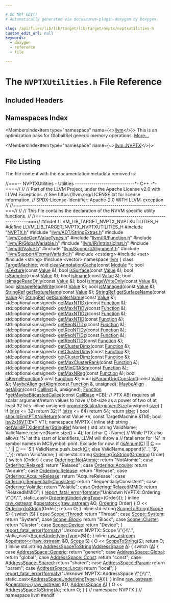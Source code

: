 ```yaml
---

# DO NOT EDIT!
# Automatically generated via docusaurus-plugin-doxygen by Doxygen.

slug: /api/files/lib/lib/target/lib/target/nvptx/nvptxutilities-h
custom_edit_url: null
keywords:
  - doxygen
  - reference
  - file

---
```





# The `NVPTXUtilities.h` File Reference

<DoxygenPage pluginConfig={pluginConfig}>



## Included Headers

<IncludesList>
<IncludesListItem
  filePath="NVPTX.h"
  permalink="/docs/api/files/lib/lib/target/lib/target/nvptx/nvptx-h"
  isLocal="true" />
<IncludesListItem
  filePath="llvm/ADT/StringExtras.h"
  permalink="/docs/api/files/include/include/llvm/include/llvm/adt/stringextras-h"
  isLocal="true" />
<IncludesListItem
  filePath="llvm/CodeGen/ValueTypes.h"
  permalink="/docs/api/files/include/include/llvm/include/llvm/codegen/valuetypes-h"
  isLocal="true" />
<IncludesListItem
  filePath="llvm/IR/Function.h"
  permalink="/docs/api/files/include/include/llvm/include/llvm/ir/function-h"
  isLocal="true" />
<IncludesListItem
  filePath="llvm/IR/GlobalVariable.h"
  permalink="/docs/api/files/include/include/llvm/include/llvm/ir/globalvariable-h"
  isLocal="true" />
<IncludesListItem
  filePath="llvm/IR/IntrinsicInst.h"
  permalink="/docs/api/files/include/include/llvm/include/llvm/ir/intrinsicinst-h"
  isLocal="true" />
<IncludesListItem
  filePath="llvm/IR/Value.h"
  permalink="/docs/api/files/include/include/llvm/include/llvm/ir/value-h"
  isLocal="true" />
<IncludesListItem
  filePath="llvm/Support/Alignment.h"
  permalink="/docs/api/files/include/include/llvm/include/llvm/support/alignment-h"
  isLocal="true" />
<IncludesListItem
  filePath="llvm/Support/FormatVariadic.h"
  permalink="/docs/api/files/include/include/llvm/include/llvm/support/formatvariadic-h"
  isLocal="true" />
<IncludesListItem
  filePath="cstdarg"
  permalink=""
  isLocal="false" />
<IncludesListItem
  filePath="set"
  permalink=""
  isLocal="false" />
<IncludesListItem
  filePath="string"
  permalink=""
  isLocal="false" />
<IncludesListItem
  filePath="vector"
  permalink=""
  isLocal="false" />
</IncludesList>

## Namespaces Index

<MembersIndex>

<MembersIndexItem
  type="namespace"
  name={<><a href="/docs/api/namespaces/llvm">llvm</a></>}>
This is an optimization pass for GlobalISel generic memory operations. <a href="/docs/api/namespaces/llvm/#details">More...</a>
</MembersIndexItem>

<MembersIndexItem
  type="namespace"
  name={<><a href="/docs/api/namespaces/llvm/nvptx">llvm::NVPTX</a></>}>
</MembersIndexItem>

</MembersIndex>


## File Listing

The file content with the documentation metadata removed is:

<ProgramListing>

<Link id="l00001" /><CodeLine lineNumber="1"><span class="doxyHighlightComment">//===-- NVPTXUtilities - Utilities -----------------------------&#42;- C++ -&#42;-====//</span></CodeLine>
<Link id="l00002" /><CodeLine lineNumber="2"><span class="doxyHighlightComment">//</span></CodeLine>
<Link id="l00003" /><CodeLine lineNumber="3"><span class="doxyHighlightComment">// Part of the LLVM Project, under the Apache License v2.0 with LLVM Exceptions.</span></CodeLine>
<Link id="l00004" /><CodeLine lineNumber="4"><span class="doxyHighlightComment">// See https://llvm.org/LICENSE.txt for license information.</span></CodeLine>
<Link id="l00005" /><CodeLine lineNumber="5"><span class="doxyHighlightComment">// SPDX-License-Identifier: Apache-2.0 WITH LLVM-exception</span></CodeLine>
<Link id="l00006" /><CodeLine lineNumber="6"><span class="doxyHighlightComment">//</span></CodeLine>
<Link id="l00007" /><CodeLine lineNumber="7"><span class="doxyHighlightComment">//===----------------------------------------------------------------------===//</span></CodeLine>
<Link id="l00008" /><CodeLine lineNumber="8"><span class="doxyHighlightComment">//</span></CodeLine>
<Link id="l00009" /><CodeLine lineNumber="9"><span class="doxyHighlightComment">// This file contains the declaration of the NVVM specific utility functions.</span></CodeLine>
<Link id="l00010" /><CodeLine lineNumber="10"><span class="doxyHighlightComment">//</span></CodeLine>
<Link id="l00011" /><CodeLine lineNumber="11"><span class="doxyHighlightComment">//===----------------------------------------------------------------------===//</span></CodeLine>
<Link id="l00012" /><CodeLine lineNumber="12"></CodeLine>
<Link id="l00013" /><CodeLine lineNumber="13"><span class="doxyHighlightPreprocessor">#ifndef LLVM&#95;LIB&#95;TARGET&#95;NVPTX&#95;NVPTXUTILITIES&#95;H</span></CodeLine>
<Link id="l00014" /><CodeLine lineNumber="14"><span class="doxyHighlightPreprocessor">#define LLVM&#95;LIB&#95;TARGET&#95;NVPTX&#95;NVPTXUTILITIES&#95;H</span></CodeLine>
<Link id="l00015" /><CodeLine lineNumber="15"></CodeLine>
<Link id="l00016" /><CodeLine lineNumber="16"><span class="doxyHighlightPreprocessor">#include &quot;<a href="/docs/api/files/lib/lib/target/lib/target/nvptx/nvptx-h">NVPTX.h</a>&quot;</span></CodeLine>
<Link id="l00017" /><CodeLine lineNumber="17"><span class="doxyHighlightPreprocessor">#include &quot;<a href="/docs/api/files/include/include/llvm/include/llvm/adt/stringextras-h">llvm/ADT/StringExtras.h</a>&quot;</span></CodeLine>
<Link id="l00018" /><CodeLine lineNumber="18"><span class="doxyHighlightPreprocessor">#include &quot;<a href="/docs/api/files/include/include/llvm/include/llvm/codegen/valuetypes-h">llvm/CodeGen/ValueTypes.h</a>&quot;</span></CodeLine>
<Link id="l00019" /><CodeLine lineNumber="19"><span class="doxyHighlightPreprocessor">#include &quot;<a href="/docs/api/files/include/include/llvm/include/llvm/ir/function-h">llvm/IR/Function.h</a>&quot;</span></CodeLine>
<Link id="l00020" /><CodeLine lineNumber="20"><span class="doxyHighlightPreprocessor">#include &quot;<a href="/docs/api/files/include/include/llvm/include/llvm/ir/globalvariable-h">llvm/IR/GlobalVariable.h</a>&quot;</span></CodeLine>
<Link id="l00021" /><CodeLine lineNumber="21"><span class="doxyHighlightPreprocessor">#include &quot;<a href="/docs/api/files/include/include/llvm/include/llvm/ir/intrinsicinst-h">llvm/IR/IntrinsicInst.h</a>&quot;</span></CodeLine>
<Link id="l00022" /><CodeLine lineNumber="22"><span class="doxyHighlightPreprocessor">#include &quot;<a href="/docs/api/files/include/include/llvm/include/llvm/ir/value-h">llvm/IR/Value.h</a>&quot;</span></CodeLine>
<Link id="l00023" /><CodeLine lineNumber="23"><span class="doxyHighlightPreprocessor">#include &quot;<a href="/docs/api/files/include/include/llvm/include/llvm/support/alignment-h">llvm/Support/Alignment.h</a>&quot;</span></CodeLine>
<Link id="l00024" /><CodeLine lineNumber="24"><span class="doxyHighlightPreprocessor">#include &quot;<a href="/docs/api/files/include/include/llvm/include/llvm/support/formatvariadic-h">llvm/Support/FormatVariadic.h</a>&quot;</span></CodeLine>
<Link id="l00025" /><CodeLine lineNumber="25"><span class="doxyHighlightPreprocessor">#include &lt;cstdarg&gt;</span></CodeLine>
<Link id="l00026" /><CodeLine lineNumber="26"><span class="doxyHighlightPreprocessor">#include &lt;set&gt;</span></CodeLine>
<Link id="l00027" /><CodeLine lineNumber="27"><span class="doxyHighlightPreprocessor">#include &lt;string&gt;</span></CodeLine>
<Link id="l00028" /><CodeLine lineNumber="28"><span class="doxyHighlightPreprocessor">#include &lt;vector&gt;</span></CodeLine>
<Link id="l00029" /><CodeLine lineNumber="29"></CodeLine>
<Link id="l00030" /><CodeLine lineNumber="30"><span class="doxyHighlightKeyword">namespace </span><span class="doxyHighlight"><a href="/docs/api/namespaces/llvm">llvm</a> &#123;</span></CodeLine>
<Link id="l00031" /><CodeLine lineNumber="31"></CodeLine>
<Link id="l00032" /><CodeLine lineNumber="32"><span class="doxyHighlightKeyword">class </span><span class="doxyHighlight"><a href="/docs/api/classes/llvm/targetmachine">TargetMachine</a>;</span></CodeLine>
<Link id="l00033" /><CodeLine lineNumber="33"></CodeLine>
<Link id="l00034" /><CodeLine lineNumber="34"><span class="doxyHighlightKeywordType">void</span><span class="doxyHighlight"> <a href="/docs/api/namespaces/llvm/#a7aff7c97df1968a9765e1f44a5e745fa">clearAnnotationCache</a>(</span><span class="doxyHighlightKeyword">const</span><span class="doxyHighlight"> <a href="/docs/api/classes/llvm/module">Module</a> &#42;);</span></CodeLine>
<Link id="l00035" /><CodeLine lineNumber="35"></CodeLine>
<Link id="l00036" /><CodeLine lineNumber="36"><span class="doxyHighlightKeywordType">bool</span><span class="doxyHighlight"> <a href="/docs/api/namespaces/llvm/#ac7132bdcfb0d7c81e99600607e76b6aa">isTexture</a>(</span><span class="doxyHighlightKeyword">const</span><span class="doxyHighlight"> <a href="/docs/api/classes/llvm/value">Value</a> &amp;);</span></CodeLine>
<Link id="l00037" /><CodeLine lineNumber="37"><span class="doxyHighlightKeywordType">bool</span><span class="doxyHighlight"> <a href="/docs/api/namespaces/llvm/#a8eda536456aab883d54829048a8cdd02">isSurface</a>(</span><span class="doxyHighlightKeyword">const</span><span class="doxyHighlight"> <a href="/docs/api/classes/llvm/value">Value</a> &amp;);</span></CodeLine>
<Link id="l00038" /><CodeLine lineNumber="38"><span class="doxyHighlightKeywordType">bool</span><span class="doxyHighlight"> <a href="/docs/api/namespaces/llvm/#a6da8d7d0e90bdf223fd7cf15bac8ca54">isSampler</a>(</span><span class="doxyHighlightKeyword">const</span><span class="doxyHighlight"> <a href="/docs/api/classes/llvm/value">Value</a> &amp;);</span></CodeLine>
<Link id="l00039" /><CodeLine lineNumber="39"><span class="doxyHighlightKeywordType">bool</span><span class="doxyHighlight"> <a href="/docs/api/namespaces/llvm/#a69bb58b0bf76b07e7a463673aad2e3da">isImage</a>(</span><span class="doxyHighlightKeyword">const</span><span class="doxyHighlight"> <a href="/docs/api/classes/llvm/value">Value</a> &amp;);</span></CodeLine>
<Link id="l00040" /><CodeLine lineNumber="40"><span class="doxyHighlightKeywordType">bool</span><span class="doxyHighlight"> <a href="/docs/api/namespaces/llvm/#a33ad2dacf68d71ecccfc4297a945415f">isImageReadOnly</a>(</span><span class="doxyHighlightKeyword">const</span><span class="doxyHighlight"> <a href="/docs/api/classes/llvm/value">Value</a> &amp;);</span></CodeLine>
<Link id="l00041" /><CodeLine lineNumber="41"><span class="doxyHighlightKeywordType">bool</span><span class="doxyHighlight"> <a href="/docs/api/namespaces/llvm/#ac9b53586e640a7da0d42a2f79e20aae1">isImageWriteOnly</a>(</span><span class="doxyHighlightKeyword">const</span><span class="doxyHighlight"> <a href="/docs/api/classes/llvm/value">Value</a> &amp;);</span></CodeLine>
<Link id="l00042" /><CodeLine lineNumber="42"><span class="doxyHighlightKeywordType">bool</span><span class="doxyHighlight"> <a href="/docs/api/namespaces/llvm/#a2ed654cb54a9dcc21af062a0b8e8709b">isImageReadWrite</a>(</span><span class="doxyHighlightKeyword">const</span><span class="doxyHighlight"> <a href="/docs/api/classes/llvm/value">Value</a> &amp;);</span></CodeLine>
<Link id="l00043" /><CodeLine lineNumber="43"><span class="doxyHighlightKeywordType">bool</span><span class="doxyHighlight"> <a href="/docs/api/namespaces/llvm/#a06cae158710862bc1f8f7e298039622e">isManaged</a>(</span><span class="doxyHighlightKeyword">const</span><span class="doxyHighlight"> <a href="/docs/api/classes/llvm/value">Value</a> &amp;);</span></CodeLine>
<Link id="l00044" /><CodeLine lineNumber="44"></CodeLine>
<Link id="l00045" /><CodeLine lineNumber="45"><span class="doxyHighlight"><a href="/docs/api/classes/llvm/stringref">StringRef</a> <a href="/docs/api/namespaces/llvm/#a99daea5443ee92584e873602f2e9ce76">getTextureName</a>(</span><span class="doxyHighlightKeyword">const</span><span class="doxyHighlight"> <a href="/docs/api/classes/llvm/value">Value</a> &amp;);</span></CodeLine>
<Link id="l00046" /><CodeLine lineNumber="46"><span class="doxyHighlight"><a href="/docs/api/classes/llvm/stringref">StringRef</a> <a href="/docs/api/namespaces/llvm/#abbaa850f60bea10915cf8661ff896d35">getSurfaceName</a>(</span><span class="doxyHighlightKeyword">const</span><span class="doxyHighlight"> <a href="/docs/api/classes/llvm/value">Value</a> &amp;);</span></CodeLine>
<Link id="l00047" /><CodeLine lineNumber="47"><span class="doxyHighlight"><a href="/docs/api/classes/llvm/stringref">StringRef</a> <a href="/docs/api/namespaces/llvm/#a27426adc97a5f1f1605f35a07e6ad3ca">getSamplerName</a>(</span><span class="doxyHighlightKeyword">const</span><span class="doxyHighlight"> <a href="/docs/api/classes/llvm/value">Value</a> &amp;);</span></CodeLine>
<Link id="l00048" /><CodeLine lineNumber="48"></CodeLine>
<Link id="l00049" /><CodeLine lineNumber="49"><span class="doxyHighlight">std::optional&lt;unsigned&gt; <a href="/docs/api/namespaces/llvm/#a455adedaedfed89dd606c5747836f9d7">getMaxNTIDx</a>(</span><span class="doxyHighlightKeyword">const</span><span class="doxyHighlight"> <a href="/docs/api/classes/llvm/function">Function</a> &amp;);</span></CodeLine>
<Link id="l00050" /><CodeLine lineNumber="50"><span class="doxyHighlight">std::optional&lt;unsigned&gt; <a href="/docs/api/namespaces/llvm/#a1b03c8f10c4958d7b7604712e150c9dd">getMaxNTIDy</a>(</span><span class="doxyHighlightKeyword">const</span><span class="doxyHighlight"> <a href="/docs/api/classes/llvm/function">Function</a> &amp;);</span></CodeLine>
<Link id="l00051" /><CodeLine lineNumber="51"><span class="doxyHighlight">std::optional&lt;unsigned&gt; <a href="/docs/api/namespaces/llvm/#a403ee9f173277aed198633b4632977a3">getMaxNTIDz</a>(</span><span class="doxyHighlightKeyword">const</span><span class="doxyHighlight"> <a href="/docs/api/classes/llvm/function">Function</a> &amp;);</span></CodeLine>
<Link id="l00052" /><CodeLine lineNumber="52"><span class="doxyHighlight">std::optional&lt;unsigned&gt; <a href="/docs/api/namespaces/llvm/#af1e2fadd428afdc0b913cdd462f2fbae">getMaxNTID</a>(</span><span class="doxyHighlightKeyword">const</span><span class="doxyHighlight"> <a href="/docs/api/classes/llvm/function">Function</a> &amp;);</span></CodeLine>
<Link id="l00053" /><CodeLine lineNumber="53"></CodeLine>
<Link id="l00054" /><CodeLine lineNumber="54"><span class="doxyHighlight">std::optional&lt;unsigned&gt; <a href="/docs/api/namespaces/llvm/#ada73db3bcad2e48eee11a4c1c6d97f7a">getReqNTIDx</a>(</span><span class="doxyHighlightKeyword">const</span><span class="doxyHighlight"> <a href="/docs/api/classes/llvm/function">Function</a> &amp;);</span></CodeLine>
<Link id="l00055" /><CodeLine lineNumber="55"><span class="doxyHighlight">std::optional&lt;unsigned&gt; <a href="/docs/api/namespaces/llvm/#a8a94131bc64676785162cd46ce6e4c50">getReqNTIDy</a>(</span><span class="doxyHighlightKeyword">const</span><span class="doxyHighlight"> <a href="/docs/api/classes/llvm/function">Function</a> &amp;);</span></CodeLine>
<Link id="l00056" /><CodeLine lineNumber="56"><span class="doxyHighlight">std::optional&lt;unsigned&gt; <a href="/docs/api/namespaces/llvm/#acf186995dd45f0fea3fbfb0668e40304">getReqNTIDz</a>(</span><span class="doxyHighlightKeyword">const</span><span class="doxyHighlight"> <a href="/docs/api/classes/llvm/function">Function</a> &amp;);</span></CodeLine>
<Link id="l00057" /><CodeLine lineNumber="57"><span class="doxyHighlight">std::optional&lt;unsigned&gt; <a href="/docs/api/namespaces/llvm/#af02e5c5fe9aede89b9e819c7260259da">getReqNTID</a>(</span><span class="doxyHighlightKeyword">const</span><span class="doxyHighlight"> <a href="/docs/api/classes/llvm/function">Function</a> &amp;);</span></CodeLine>
<Link id="l00058" /><CodeLine lineNumber="58"></CodeLine>
<Link id="l00059" /><CodeLine lineNumber="59"><span class="doxyHighlight">std::optional&lt;unsigned&gt; <a href="/docs/api/namespaces/llvm/#a9affd4499230cf3b0b399c22a632d744">getClusterDimx</a>(</span><span class="doxyHighlightKeyword">const</span><span class="doxyHighlight"> <a href="/docs/api/classes/llvm/function">Function</a> &amp;);</span></CodeLine>
<Link id="l00060" /><CodeLine lineNumber="60"><span class="doxyHighlight">std::optional&lt;unsigned&gt; <a href="/docs/api/namespaces/llvm/#abc45eb1921e3584d1fcae7a353c4ad9d">getClusterDimy</a>(</span><span class="doxyHighlightKeyword">const</span><span class="doxyHighlight"> <a href="/docs/api/classes/llvm/function">Function</a> &amp;);</span></CodeLine>
<Link id="l00061" /><CodeLine lineNumber="61"><span class="doxyHighlight">std::optional&lt;unsigned&gt; <a href="/docs/api/namespaces/llvm/#ae963b3c9a43ce96b954e2e12f954c6ed">getClusterDimz</a>(</span><span class="doxyHighlightKeyword">const</span><span class="doxyHighlight"> <a href="/docs/api/classes/llvm/function">Function</a> &amp;);</span></CodeLine>
<Link id="l00062" /><CodeLine lineNumber="62"></CodeLine>
<Link id="l00063" /><CodeLine lineNumber="63"><span class="doxyHighlight">std::optional&lt;unsigned&gt; <a href="/docs/api/namespaces/llvm/#a98b131341ab3a859762b35ad46225c87">getMaxClusterRank</a>(</span><span class="doxyHighlightKeyword">const</span><span class="doxyHighlight"> <a href="/docs/api/classes/llvm/function">Function</a> &amp;);</span></CodeLine>
<Link id="l00064" /><CodeLine lineNumber="64"><span class="doxyHighlight">std::optional&lt;unsigned&gt; <a href="/docs/api/namespaces/llvm/#a48d37b569dddcf1e90f13197c78653e6">getMinCTASm</a>(</span><span class="doxyHighlightKeyword">const</span><span class="doxyHighlight"> <a href="/docs/api/classes/llvm/function">Function</a> &amp;);</span></CodeLine>
<Link id="l00065" /><CodeLine lineNumber="65"><span class="doxyHighlight">std::optional&lt;unsigned&gt; <a href="/docs/api/namespaces/llvm/#a14658b4e7fec3718c04e0171e2dbce51">getMaxNReg</a>(</span><span class="doxyHighlightKeyword">const</span><span class="doxyHighlight"> <a href="/docs/api/classes/llvm/function">Function</a> &amp;);</span></CodeLine>
<Link id="l00066" /><CodeLine lineNumber="66"><span class="doxyHighlightKeywordType">bool</span><span class="doxyHighlight"> <a href="/docs/api/namespaces/llvm/#ac3b262676b70a4f6a243e0133ba6a057">isKernelFunction</a>(</span><span class="doxyHighlightKeyword">const</span><span class="doxyHighlight"> <a href="/docs/api/classes/llvm/function">Function</a> &amp;);</span></CodeLine>
<Link id="l00067" /><CodeLine lineNumber="67"><span class="doxyHighlightKeywordType">bool</span><span class="doxyHighlight"> <a href="/docs/api/namespaces/llvm/#a1fb35014f057e60046726397a81a0304">isParamGridConstant</a>(</span><span class="doxyHighlightKeyword">const</span><span class="doxyHighlight"> <a href="/docs/api/classes/llvm/value">Value</a> &amp;);</span></CodeLine>
<Link id="l00068" /><CodeLine lineNumber="68"></CodeLine>
<Link id="l00069" /><CodeLine lineNumber="69"><span class="doxyHighlight"><a href="/docs/api/structs/llvm/maybealign">MaybeAlign</a> <a href="/docs/api/namespaces/llvm/#a44361e635fd7461e3a8eeb7fc9ad4f04">getAlign</a>(</span><span class="doxyHighlightKeyword">const</span><span class="doxyHighlight"> <a href="/docs/api/classes/llvm/function">Function</a> &amp;, </span><span class="doxyHighlightKeywordType">unsigned</span><span class="doxyHighlight">);</span></CodeLine>
<Link id="l00070" /><CodeLine lineNumber="70"><span class="doxyHighlight"><a href="/docs/api/structs/llvm/maybealign">MaybeAlign</a> <a href="/docs/api/namespaces/llvm/#a44361e635fd7461e3a8eeb7fc9ad4f04">getAlign</a>(</span><span class="doxyHighlightKeyword">const</span><span class="doxyHighlight"> <a href="/docs/api/classes/llvm/callinst">CallInst</a> &amp;, </span><span class="doxyHighlightKeywordType">unsigned</span><span class="doxyHighlight">);</span></CodeLine>
<Link id="l00071" /><CodeLine lineNumber="71"><span class="doxyHighlight"><a href="/docs/api/classes/llvm/function">Function</a> &#42;<a href="/docs/api/namespaces/llvm/#ac7f8e808593fe987a587d9259865f136">getMaybeBitcastedCallee</a>(</span><span class="doxyHighlightKeyword">const</span><span class="doxyHighlight"> <a href="/docs/api/classes/llvm/callbase">CallBase</a> &#42;CB);</span></CodeLine>
<Link id="l00072" /><CodeLine lineNumber="72"></CodeLine>
<Link id="l00073" /><CodeLine lineNumber="73"><span class="doxyHighlightComment">// PTX ABI requires all scalar argument/return values to have</span></CodeLine>
<Link id="l00074" /><CodeLine lineNumber="74"><span class="doxyHighlightComment">// bit-size as a power of two of at least 32 bits.</span></CodeLine>
<Link id="l00075" /><CodeLine lineNumber="75" lineLink="/docs/api/namespaces/llvm/#a7551a0bbceec31430fef40e3385e366d"><span class="doxyHighlightKeyword">inline</span><span class="doxyHighlight"> </span><span class="doxyHighlightKeywordType">unsigned</span><span class="doxyHighlight"> <a href="/docs/api/namespaces/llvm/#a7551a0bbceec31430fef40e3385e366d">promoteScalarArgumentSize</a>(</span><span class="doxyHighlightKeywordType">unsigned</span><span class="doxyHighlight"> <a href="/docs/api/namespaces/llvm/#a10f3d955592ae2bc745f57e5b48ae115">size</a>) &#123;</span></CodeLine>
<Link id="l00076" /><CodeLine lineNumber="76"><span class="doxyHighlight">  </span><span class="doxyHighlightKeywordFlow">if</span><span class="doxyHighlight"> (<a href="/docs/api/namespaces/llvm/#a10f3d955592ae2bc745f57e5b48ae115">size</a> &lt;= 32)</span></CodeLine>
<Link id="l00077" /><CodeLine lineNumber="77"><span class="doxyHighlight">    </span><span class="doxyHighlightKeywordFlow">return</span><span class="doxyHighlight"> 32;</span></CodeLine>
<Link id="l00078" /><CodeLine lineNumber="78"><span class="doxyHighlight">  </span><span class="doxyHighlightKeywordFlow">if</span><span class="doxyHighlight"> (<a href="/docs/api/namespaces/llvm/#a10f3d955592ae2bc745f57e5b48ae115">size</a> &lt;= 64)</span></CodeLine>
<Link id="l00079" /><CodeLine lineNumber="79"><span class="doxyHighlight">    </span><span class="doxyHighlightKeywordFlow">return</span><span class="doxyHighlight"> 64;</span></CodeLine>
<Link id="l00080" /><CodeLine lineNumber="80"><span class="doxyHighlight">  </span><span class="doxyHighlightKeywordFlow">return</span><span class="doxyHighlight"> <a href="/docs/api/namespaces/llvm/#a10f3d955592ae2bc745f57e5b48ae115">size</a>;</span></CodeLine>
<Link id="l00081" /><CodeLine lineNumber="81"><span class="doxyHighlight">&#125;</span></CodeLine>
<Link id="l00082" /><CodeLine lineNumber="82"></CodeLine>
<Link id="l00083" /><CodeLine lineNumber="83"><span class="doxyHighlightKeywordType">bool</span><span class="doxyHighlight"> <a href="/docs/api/namespaces/llvm/#a0a1b1dc28d576f040cf3277120e1a33c">shouldEmitPTXNoReturn</a>(</span><span class="doxyHighlightKeyword">const</span><span class="doxyHighlight"> Value &#42;V, </span><span class="doxyHighlightKeyword">const</span><span class="doxyHighlight"> TargetMachine &amp;TM);</span></CodeLine>
<Link id="l00084" /><CodeLine lineNumber="84"></CodeLine>
<Link id="l00085" /><CodeLine lineNumber="85"><span class="doxyHighlightKeywordType">bool</span><span class="doxyHighlight"> <a href="/docs/api/namespaces/llvm/#a1744746d4913273ac648d203faed8df6">Isv2x16VT</a>(EVT VT);</span></CodeLine>
<Link id="l00086" /><CodeLine lineNumber="86"></CodeLine>
<Link id="l00087" /><CodeLine lineNumber="87"><span class="doxyHighlightKeyword">namespace </span><span class="doxyHighlight">NVPTX &#123;</span></CodeLine>
<Link id="l00088" /><CodeLine lineNumber="88" lineLink="/docs/api/namespaces/llvm/nvptx/#af4210a516b7d42964c60d68eae26a57a"><span class="doxyHighlightKeyword">inline</span><span class="doxyHighlight"> std::string <a href="/docs/api/namespaces/llvm/nvptx/#af4210a516b7d42964c60d68eae26a57a">getValidPTXIdentifier</a>(<a href="/docs/api/classes/llvm/stringref">StringRef</a> Name) &#123;</span></CodeLine>
<Link id="l00089" /><CodeLine lineNumber="89"><span class="doxyHighlight">  std::string ValidName;</span></CodeLine>
<Link id="l00090" /><CodeLine lineNumber="90"><span class="doxyHighlight">  ValidName.reserve(Name.size() + 4);</span></CodeLine>
<Link id="l00091" /><CodeLine lineNumber="91"><span class="doxyHighlight">  </span><span class="doxyHighlightKeywordFlow">for</span><span class="doxyHighlight"> (</span><span class="doxyHighlightKeywordType">char</span><span class="doxyHighlight"> <a href="/docs/api/namespaces/llvm/callingconv/#ac6aa1387c4375260e2468eb5a77fdb4cafd841a49aec1539bc88abc8ff9e170fb">C</a> : Name)</span></CodeLine>
<Link id="l00092" /><CodeLine lineNumber="92"><span class="doxyHighlight">    </span><span class="doxyHighlightComment">// While PTX also allows &#39;%&#39; at the start of identifiers, LLVM will throw a</span></CodeLine>
<Link id="l00093" /><CodeLine lineNumber="93"><span class="doxyHighlight">    </span><span class="doxyHighlightComment">// fatal error for &#39;%&#39; in symbol names in MCSymbol::print. Exclude for now.</span></CodeLine>
<Link id="l00094" /><CodeLine lineNumber="94"><span class="doxyHighlight">    </span><span class="doxyHighlightKeywordFlow">if</span><span class="doxyHighlight"> (<a href="/docs/api/namespaces/llvm/#a8a0d39a17f2152e31271da7e7491d60e">isAlnum</a>(<a href="/docs/api/namespaces/llvm/callingconv/#ac6aa1387c4375260e2468eb5a77fdb4cafd841a49aec1539bc88abc8ff9e170fb">C</a>) || <a href="/docs/api/namespaces/llvm/callingconv/#ac6aa1387c4375260e2468eb5a77fdb4cafd841a49aec1539bc88abc8ff9e170fb">C</a> == </span><span class="doxyHighlightCharLiteral">&#39;&#95;&#39;</span><span class="doxyHighlight"> || <a href="/docs/api/namespaces/llvm/callingconv/#ac6aa1387c4375260e2468eb5a77fdb4cafd841a49aec1539bc88abc8ff9e170fb">C</a> == </span><span class="doxyHighlightCharLiteral">&#39;$&#39;</span><span class="doxyHighlight">)</span></CodeLine>
<Link id="l00095" /><CodeLine lineNumber="95"><span class="doxyHighlight">      ValidName.push&#95;back(<a href="/docs/api/namespaces/llvm/callingconv/#ac6aa1387c4375260e2468eb5a77fdb4cafd841a49aec1539bc88abc8ff9e170fb">C</a>);</span></CodeLine>
<Link id="l00096" /><CodeLine lineNumber="96"><span class="doxyHighlight">    </span><span class="doxyHighlightKeywordFlow">else</span></CodeLine>
<Link id="l00097" /><CodeLine lineNumber="97"><span class="doxyHighlight">      ValidName.append(&#123;</span><span class="doxyHighlightCharLiteral">&#39;&#95;&#39;</span><span class="doxyHighlight">, </span><span class="doxyHighlightCharLiteral">&#39;$&#39;</span><span class="doxyHighlight">, </span><span class="doxyHighlightCharLiteral">&#39;&#95;&#39;</span><span class="doxyHighlight">&#125;);</span></CodeLine>
<Link id="l00098" /><CodeLine lineNumber="98"></CodeLine>
<Link id="l00099" /><CodeLine lineNumber="99"><span class="doxyHighlight">  </span><span class="doxyHighlightKeywordFlow">return</span><span class="doxyHighlight"> ValidName;</span></CodeLine>
<Link id="l00100" /><CodeLine lineNumber="100"><span class="doxyHighlight">&#125;</span></CodeLine>
<Link id="l00101" /><CodeLine lineNumber="101"></CodeLine>
<Link id="l00102" /><CodeLine lineNumber="102" lineLink="/docs/api/namespaces/llvm/nvptx/#a5f96dd54cb8eabf25c7c73948910617d"><span class="doxyHighlightKeyword">inline</span><span class="doxyHighlight"> std::string <a href="/docs/api/namespaces/llvm/nvptx/#a5f96dd54cb8eabf25c7c73948910617d">OrderingToString</a>(<a href="/docs/api/namespaces/llvm/nvptx/#adcf87377f3df8d9008825b7fc46f4f01">Ordering</a> Order) &#123;</span></CodeLine>
<Link id="l00103" /><CodeLine lineNumber="103"><span class="doxyHighlight">  </span><span class="doxyHighlightKeywordFlow">switch</span><span class="doxyHighlight"> (Order) &#123;</span></CodeLine>
<Link id="l00104" /><CodeLine lineNumber="104"><span class="doxyHighlight">  </span><span class="doxyHighlightKeywordFlow">case</span><span class="doxyHighlight"> <a href="/docs/api/namespaces/llvm/nvptx/#adcf87377f3df8d9008825b7fc46f4f01a8392068ab98bc624c0f367e662639412">Ordering::NotAtomic</a>:</span></CodeLine>
<Link id="l00105" /><CodeLine lineNumber="105"><span class="doxyHighlight">    </span><span class="doxyHighlightKeywordFlow">return</span><span class="doxyHighlight"> </span><span class="doxyHighlightStringLiteral">&quot;NotAtomic&quot;</span><span class="doxyHighlight">;</span></CodeLine>
<Link id="l00106" /><CodeLine lineNumber="106"><span class="doxyHighlight">  </span><span class="doxyHighlightKeywordFlow">case</span><span class="doxyHighlight"> <a href="/docs/api/namespaces/llvm/nvptx/#adcf87377f3df8d9008825b7fc46f4f01a1897d7bdf307cfe860a93305d7b53f2d">Ordering::Relaxed</a>:</span></CodeLine>
<Link id="l00107" /><CodeLine lineNumber="107"><span class="doxyHighlight">    </span><span class="doxyHighlightKeywordFlow">return</span><span class="doxyHighlight"> </span><span class="doxyHighlightStringLiteral">&quot;Relaxed&quot;</span><span class="doxyHighlight">;</span></CodeLine>
<Link id="l00108" /><CodeLine lineNumber="108"><span class="doxyHighlight">  </span><span class="doxyHighlightKeywordFlow">case</span><span class="doxyHighlight"> <a href="/docs/api/namespaces/llvm/nvptx/#adcf87377f3df8d9008825b7fc46f4f01a049c4a51b6abaec68a318a3167fffab0">Ordering::Acquire</a>:</span></CodeLine>
<Link id="l00109" /><CodeLine lineNumber="109"><span class="doxyHighlight">    </span><span class="doxyHighlightKeywordFlow">return</span><span class="doxyHighlight"> </span><span class="doxyHighlightStringLiteral">&quot;Acquire&quot;</span><span class="doxyHighlight">;</span></CodeLine>
<Link id="l00110" /><CodeLine lineNumber="110"><span class="doxyHighlight">  </span><span class="doxyHighlightKeywordFlow">case</span><span class="doxyHighlight"> <a href="/docs/api/namespaces/llvm/nvptx/#adcf87377f3df8d9008825b7fc46f4f01ac9b2103fef41f5e9b1d44dc5beb90f81">Ordering::Release</a>:</span></CodeLine>
<Link id="l00111" /><CodeLine lineNumber="111"><span class="doxyHighlight">    </span><span class="doxyHighlightKeywordFlow">return</span><span class="doxyHighlight"> </span><span class="doxyHighlightStringLiteral">&quot;Release&quot;</span><span class="doxyHighlight">;</span></CodeLine>
<Link id="l00112" /><CodeLine lineNumber="112"><span class="doxyHighlight">  </span><span class="doxyHighlightKeywordFlow">case</span><span class="doxyHighlight"> <a href="/docs/api/namespaces/llvm/nvptx/#adcf87377f3df8d9008825b7fc46f4f01a26dda733942c66d9cb2dc8238553997e">Ordering::AcquireRelease</a>:</span></CodeLine>
<Link id="l00113" /><CodeLine lineNumber="113"><span class="doxyHighlight">    </span><span class="doxyHighlightKeywordFlow">return</span><span class="doxyHighlight"> </span><span class="doxyHighlightStringLiteral">&quot;AcquireRelease&quot;</span><span class="doxyHighlight">;</span></CodeLine>
<Link id="l00114" /><CodeLine lineNumber="114"><span class="doxyHighlight">  </span><span class="doxyHighlightKeywordFlow">case</span><span class="doxyHighlight"> <a href="/docs/api/namespaces/llvm/nvptx/#adcf87377f3df8d9008825b7fc46f4f01ad9751ec400c96e6c2b104cc6c9859a71">Ordering::SequentiallyConsistent</a>:</span></CodeLine>
<Link id="l00115" /><CodeLine lineNumber="115"><span class="doxyHighlight">    </span><span class="doxyHighlightKeywordFlow">return</span><span class="doxyHighlight"> </span><span class="doxyHighlightStringLiteral">&quot;SequentiallyConsistent&quot;</span><span class="doxyHighlight">;</span></CodeLine>
<Link id="l00116" /><CodeLine lineNumber="116"><span class="doxyHighlight">  </span><span class="doxyHighlightKeywordFlow">case</span><span class="doxyHighlight"> <a href="/docs/api/namespaces/llvm/nvptx/#adcf87377f3df8d9008825b7fc46f4f01abccad5ae872ddb0c9b447c03602e8eab">Ordering::Volatile</a>:</span></CodeLine>
<Link id="l00117" /><CodeLine lineNumber="117"><span class="doxyHighlight">    </span><span class="doxyHighlightKeywordFlow">return</span><span class="doxyHighlight"> </span><span class="doxyHighlightStringLiteral">&quot;Volatile&quot;</span><span class="doxyHighlight">;</span></CodeLine>
<Link id="l00118" /><CodeLine lineNumber="118"><span class="doxyHighlight">  </span><span class="doxyHighlightKeywordFlow">case</span><span class="doxyHighlight"> <a href="/docs/api/namespaces/llvm/nvptx/#adcf87377f3df8d9008825b7fc46f4f01a00c1ec0cc5d8e908c81e0f31af1aac13">Ordering::RelaxedMMIO</a>:</span></CodeLine>
<Link id="l00119" /><CodeLine lineNumber="119"><span class="doxyHighlight">    </span><span class="doxyHighlightKeywordFlow">return</span><span class="doxyHighlight"> </span><span class="doxyHighlightStringLiteral">&quot;RelaxedMMIO&quot;</span><span class="doxyHighlight">;</span></CodeLine>
<Link id="l00120" /><CodeLine lineNumber="120"><span class="doxyHighlight">  &#125;</span></CodeLine>
<Link id="l00121" /><CodeLine lineNumber="121"><span class="doxyHighlight">  <a href="/docs/api/namespaces/llvm/#a7f2a3d4dcfee70225988aec53ff1e173">report&#95;fatal&#95;error</a>(<a href="/docs/api/namespaces/llvm/#a653cce37b80c03eebe7a00520a8eabb6">formatv</a>(</span><span class="doxyHighlightStringLiteral">&quot;Unknown NVPTX::Ordering \\&quot;&#123;&#125;\\&quot;.&quot;</span><span class="doxyHighlight">,</span></CodeLine>
<Link id="l00122" /><CodeLine lineNumber="122"><span class="doxyHighlight">                             </span><span class="doxyHighlightKeyword">static&#95;cast&lt;</span><span class="doxyHighlight"><a href="/docs/api/namespaces/llvm/nvptx/#a21f6b226464f8cd94ef2cde47f6f5ae3">OrderingUnderlyingType</a></span><span class="doxyHighlightKeyword">&gt;</span><span class="doxyHighlight">(Order)));</span></CodeLine>
<Link id="l00123" /><CodeLine lineNumber="123"><span class="doxyHighlight">&#125;</span></CodeLine>
<Link id="l00124" /><CodeLine lineNumber="124"></CodeLine>
<Link id="l00125" /><CodeLine lineNumber="125" lineLink="/docs/api/namespaces/llvm/nvptx/#a089621aefee4a7b39ebb661af0bf1cc5"><span class="doxyHighlightKeyword">inline</span><span class="doxyHighlight"> <a href="/docs/api/classes/llvm/raw-ostream">raw&#95;ostream</a> &amp;<a href="/docs/api/namespaces/llvm/nvptx/#a089621aefee4a7b39ebb661af0bf1cc5">operator&lt;&lt;</a>(<a href="/docs/api/classes/llvm/raw-ostream">raw&#95;ostream</a> &amp;O, <a href="/docs/api/namespaces/llvm/nvptx/#adcf87377f3df8d9008825b7fc46f4f01">Ordering</a> Order) &#123;</span></CodeLine>
<Link id="l00126" /><CodeLine lineNumber="126"><span class="doxyHighlight">  O &lt;&lt; <a href="/docs/api/namespaces/llvm/nvptx/#a5f96dd54cb8eabf25c7c73948910617d">OrderingToString</a>(Order);</span></CodeLine>
<Link id="l00127" /><CodeLine lineNumber="127"><span class="doxyHighlight">  </span><span class="doxyHighlightKeywordFlow">return</span><span class="doxyHighlight"> O;</span></CodeLine>
<Link id="l00128" /><CodeLine lineNumber="128"><span class="doxyHighlight">&#125;</span></CodeLine>
<Link id="l00129" /><CodeLine lineNumber="129"></CodeLine>
<Link id="l00130" /><CodeLine lineNumber="130" lineLink="/docs/api/namespaces/llvm/nvptx/#a27df6cbea74926437be7598e0e93a92f"><span class="doxyHighlightKeyword">inline</span><span class="doxyHighlight"> std::string <a href="/docs/api/namespaces/llvm/nvptx/#a27df6cbea74926437be7598e0e93a92f">ScopeToString</a>(<a href="/docs/api/namespaces/llvm/nvptx/#abd325b49b8e2f00c0370b1c68cf51557">Scope</a> S) &#123;</span></CodeLine>
<Link id="l00131" /><CodeLine lineNumber="131"><span class="doxyHighlight">  </span><span class="doxyHighlightKeywordFlow">switch</span><span class="doxyHighlight"> (S) &#123;</span></CodeLine>
<Link id="l00132" /><CodeLine lineNumber="132"><span class="doxyHighlight">  </span><span class="doxyHighlightKeywordFlow">case</span><span class="doxyHighlight"> <a href="/docs/api/namespaces/llvm/nvptx/#abd325b49b8e2f00c0370b1c68cf51557a464696eb6092395b24545604b7895ade">Scope::Thread</a>:</span></CodeLine>
<Link id="l00133" /><CodeLine lineNumber="133"><span class="doxyHighlight">    </span><span class="doxyHighlightKeywordFlow">return</span><span class="doxyHighlight"> </span><span class="doxyHighlightStringLiteral">&quot;Thread&quot;</span><span class="doxyHighlight">;</span></CodeLine>
<Link id="l00134" /><CodeLine lineNumber="134"><span class="doxyHighlight">  </span><span class="doxyHighlightKeywordFlow">case</span><span class="doxyHighlight"> <a href="/docs/api/namespaces/llvm/nvptx/#abd325b49b8e2f00c0370b1c68cf51557a1faa2f7d3da4de57eaafa85a9a7cae24">Scope::System</a>:</span></CodeLine>
<Link id="l00135" /><CodeLine lineNumber="135"><span class="doxyHighlight">    </span><span class="doxyHighlightKeywordFlow">return</span><span class="doxyHighlight"> </span><span class="doxyHighlightStringLiteral">&quot;System&quot;</span><span class="doxyHighlight">;</span></CodeLine>
<Link id="l00136" /><CodeLine lineNumber="136"><span class="doxyHighlight">  </span><span class="doxyHighlightKeywordFlow">case</span><span class="doxyHighlight"> <a href="/docs/api/namespaces/llvm/nvptx/#abd325b49b8e2f00c0370b1c68cf51557abc608f966fee23eee5f3589a2aba4885">Scope::Block</a>:</span></CodeLine>
<Link id="l00137" /><CodeLine lineNumber="137"><span class="doxyHighlight">    </span><span class="doxyHighlightKeywordFlow">return</span><span class="doxyHighlight"> </span><span class="doxyHighlightStringLiteral">&quot;Block&quot;</span><span class="doxyHighlight">;</span></CodeLine>
<Link id="l00138" /><CodeLine lineNumber="138"><span class="doxyHighlight">  </span><span class="doxyHighlightKeywordFlow">case</span><span class="doxyHighlight"> <a href="/docs/api/namespaces/llvm/nvptx/#abd325b49b8e2f00c0370b1c68cf51557a2f28817471f8380496f40c1c375c4e56">Scope::Cluster</a>:</span></CodeLine>
<Link id="l00139" /><CodeLine lineNumber="139"><span class="doxyHighlight">    </span><span class="doxyHighlightKeywordFlow">return</span><span class="doxyHighlight"> </span><span class="doxyHighlightStringLiteral">&quot;Cluster&quot;</span><span class="doxyHighlight">;</span></CodeLine>
<Link id="l00140" /><CodeLine lineNumber="140"><span class="doxyHighlight">  </span><span class="doxyHighlightKeywordFlow">case</span><span class="doxyHighlight"> <a href="/docs/api/namespaces/llvm/nvptx/#abd325b49b8e2f00c0370b1c68cf51557a67abb9e8dc09f85f29d80f83816cc1fc">Scope::Device</a>:</span></CodeLine>
<Link id="l00141" /><CodeLine lineNumber="141"><span class="doxyHighlight">    </span><span class="doxyHighlightKeywordFlow">return</span><span class="doxyHighlight"> </span><span class="doxyHighlightStringLiteral">&quot;Device&quot;</span><span class="doxyHighlight">;</span></CodeLine>
<Link id="l00142" /><CodeLine lineNumber="142"><span class="doxyHighlight">  &#125;</span></CodeLine>
<Link id="l00143" /><CodeLine lineNumber="143"><span class="doxyHighlight">  <a href="/docs/api/namespaces/llvm/#a7f2a3d4dcfee70225988aec53ff1e173">report&#95;fatal&#95;error</a>(<a href="/docs/api/namespaces/llvm/#a653cce37b80c03eebe7a00520a8eabb6">formatv</a>(</span><span class="doxyHighlightStringLiteral">&quot;Unknown NVPTX::Scope \\&quot;&#123;&#125;\\&quot;.&quot;</span><span class="doxyHighlight">,</span></CodeLine>
<Link id="l00144" /><CodeLine lineNumber="144"><span class="doxyHighlight">                             </span><span class="doxyHighlightKeyword">static&#95;cast&lt;</span><span class="doxyHighlight"><a href="/docs/api/namespaces/llvm/nvptx/#a656163aa2077dcd5a067736888231f23">ScopeUnderlyingType</a></span><span class="doxyHighlightKeyword">&gt;</span><span class="doxyHighlight">(S)));</span></CodeLine>
<Link id="l00145" /><CodeLine lineNumber="145"><span class="doxyHighlight">&#125;</span></CodeLine>
<Link id="l00146" /><CodeLine lineNumber="146"></CodeLine>
<Link id="l00147" /><CodeLine lineNumber="147" lineLink="/docs/api/namespaces/llvm/nvptx/#a2e126271fe1a1508337f2168b7d1a5eb"><span class="doxyHighlightKeyword">inline</span><span class="doxyHighlight"> <a href="/docs/api/classes/llvm/raw-ostream">raw&#95;ostream</a> &amp;<a href="/docs/api/namespaces/llvm/nvptx/#a089621aefee4a7b39ebb661af0bf1cc5">operator&lt;&lt;</a>(<a href="/docs/api/classes/llvm/raw-ostream">raw&#95;ostream</a> &amp;O, <a href="/docs/api/namespaces/llvm/nvptx/#abd325b49b8e2f00c0370b1c68cf51557">Scope</a> S) &#123;</span></CodeLine>
<Link id="l00148" /><CodeLine lineNumber="148"><span class="doxyHighlight">  O &lt;&lt; <a href="/docs/api/namespaces/llvm/nvptx/#a27df6cbea74926437be7598e0e93a92f">ScopeToString</a>(S);</span></CodeLine>
<Link id="l00149" /><CodeLine lineNumber="149"><span class="doxyHighlight">  </span><span class="doxyHighlightKeywordFlow">return</span><span class="doxyHighlight"> O;</span></CodeLine>
<Link id="l00150" /><CodeLine lineNumber="150"><span class="doxyHighlight">&#125;</span></CodeLine>
<Link id="l00151" /><CodeLine lineNumber="151"></CodeLine>
<Link id="l00152" /><CodeLine lineNumber="152" lineLink="/docs/api/namespaces/llvm/nvptx/#ac3271f6b3a174525e5baf0221bcd9b74"><span class="doxyHighlightKeyword">inline</span><span class="doxyHighlight"> std::string <a href="/docs/api/namespaces/llvm/nvptx/#ac3271f6b3a174525e5baf0221bcd9b74">AddressSpaceToString</a>(<a href="/docs/api/namespaces/llvm/nvptx/#a33cca915c8026e43ecc98a96089a6b86">AddressSpace</a> <a href="/docs/api/files/lib/lib/ir/builtingcs-cpp/#a2e38c85003a042421cde1647632d0b72">A</a>) &#123;</span></CodeLine>
<Link id="l00153" /><CodeLine lineNumber="153"><span class="doxyHighlight">  </span><span class="doxyHighlightKeywordFlow">switch</span><span class="doxyHighlight"> (<a href="/docs/api/files/lib/lib/ir/builtingcs-cpp/#a2e38c85003a042421cde1647632d0b72">A</a>) &#123;</span></CodeLine>
<Link id="l00154" /><CodeLine lineNumber="154"><span class="doxyHighlight">  </span><span class="doxyHighlightKeywordFlow">case</span><span class="doxyHighlight"> <a href="/docs/api/namespaces/llvm/nvptx/#a33cca915c8026e43ecc98a96089a6b86aa39dce0fae417c281c73ce59bf74f23d">AddressSpace::Generic</a>:</span></CodeLine>
<Link id="l00155" /><CodeLine lineNumber="155"><span class="doxyHighlight">    </span><span class="doxyHighlightKeywordFlow">return</span><span class="doxyHighlight"> </span><span class="doxyHighlightStringLiteral">&quot;generic&quot;</span><span class="doxyHighlight">;</span></CodeLine>
<Link id="l00156" /><CodeLine lineNumber="156"><span class="doxyHighlight">  </span><span class="doxyHighlightKeywordFlow">case</span><span class="doxyHighlight"> <a href="/docs/api/namespaces/llvm/nvptx/#a33cca915c8026e43ecc98a96089a6b86a1db64802d3774048124b6d35acbb48b8">AddressSpace::Global</a>:</span></CodeLine>
<Link id="l00157" /><CodeLine lineNumber="157"><span class="doxyHighlight">    </span><span class="doxyHighlightKeywordFlow">return</span><span class="doxyHighlight"> </span><span class="doxyHighlightStringLiteral">&quot;global&quot;</span><span class="doxyHighlight">;</span></CodeLine>
<Link id="l00158" /><CodeLine lineNumber="158"><span class="doxyHighlight">  </span><span class="doxyHighlightKeywordFlow">case</span><span class="doxyHighlight"> <a href="/docs/api/namespaces/llvm/nvptx/#a33cca915c8026e43ecc98a96089a6b86a78523d34068fb7d8996627878dd5ba19">AddressSpace::Const</a>:</span></CodeLine>
<Link id="l00159" /><CodeLine lineNumber="159"><span class="doxyHighlight">    </span><span class="doxyHighlightKeywordFlow">return</span><span class="doxyHighlight"> </span><span class="doxyHighlightStringLiteral">&quot;const&quot;</span><span class="doxyHighlight">;</span></CodeLine>
<Link id="l00160" /><CodeLine lineNumber="160"><span class="doxyHighlight">  </span><span class="doxyHighlightKeywordFlow">case</span><span class="doxyHighlight"> <a href="/docs/api/namespaces/llvm/nvptx/#a33cca915c8026e43ecc98a96089a6b86a54c619e65d06a9f19b7bb89cef76b1a9">AddressSpace::Shared</a>:</span></CodeLine>
<Link id="l00161" /><CodeLine lineNumber="161"><span class="doxyHighlight">    </span><span class="doxyHighlightKeywordFlow">return</span><span class="doxyHighlight"> </span><span class="doxyHighlightStringLiteral">&quot;shared&quot;</span><span class="doxyHighlight">;</span></CodeLine>
<Link id="l00162" /><CodeLine lineNumber="162"><span class="doxyHighlight">  </span><span class="doxyHighlightKeywordFlow">case</span><span class="doxyHighlight"> <a href="/docs/api/namespaces/llvm/nvptx/#a33cca915c8026e43ecc98a96089a6b86a2f6244cb6b1966052e52af35d910cf8d">AddressSpace::Param</a>:</span></CodeLine>
<Link id="l00163" /><CodeLine lineNumber="163"><span class="doxyHighlight">    </span><span class="doxyHighlightKeywordFlow">return</span><span class="doxyHighlight"> </span><span class="doxyHighlightStringLiteral">&quot;param&quot;</span><span class="doxyHighlight">;</span></CodeLine>
<Link id="l00164" /><CodeLine lineNumber="164"><span class="doxyHighlight">  </span><span class="doxyHighlightKeywordFlow">case</span><span class="doxyHighlight"> <a href="/docs/api/namespaces/llvm/nvptx/#a33cca915c8026e43ecc98a96089a6b86afa222eeb9d903482895b95ece2b983b7">AddressSpace::Local</a>:</span></CodeLine>
<Link id="l00165" /><CodeLine lineNumber="165"><span class="doxyHighlight">    </span><span class="doxyHighlightKeywordFlow">return</span><span class="doxyHighlight"> </span><span class="doxyHighlightStringLiteral">&quot;local&quot;</span><span class="doxyHighlight">;</span></CodeLine>
<Link id="l00166" /><CodeLine lineNumber="166"><span class="doxyHighlight">  &#125;</span></CodeLine>
<Link id="l00167" /><CodeLine lineNumber="167"><span class="doxyHighlight">  <a href="/docs/api/namespaces/llvm/#a7f2a3d4dcfee70225988aec53ff1e173">report&#95;fatal&#95;error</a>(<a href="/docs/api/namespaces/llvm/#a653cce37b80c03eebe7a00520a8eabb6">formatv</a>(</span><span class="doxyHighlightStringLiteral">&quot;Unknown NVPTX::AddressSpace \\&quot;&#123;&#125;\\&quot;.&quot;</span><span class="doxyHighlight">,</span></CodeLine>
<Link id="l00168" /><CodeLine lineNumber="168"><span class="doxyHighlight">                             </span><span class="doxyHighlightKeyword">static&#95;cast&lt;</span><span class="doxyHighlight"><a href="/docs/api/namespaces/llvm/nvptx/#aef64da3bb733703699a7d5a84ac09262">AddressSpaceUnderlyingType</a></span><span class="doxyHighlightKeyword">&gt;</span><span class="doxyHighlight">(<a href="/docs/api/files/lib/lib/ir/builtingcs-cpp/#a2e38c85003a042421cde1647632d0b72">A</a>)));</span></CodeLine>
<Link id="l00169" /><CodeLine lineNumber="169"><span class="doxyHighlight">&#125;</span></CodeLine>
<Link id="l00170" /><CodeLine lineNumber="170"></CodeLine>
<Link id="l00171" /><CodeLine lineNumber="171" lineLink="/docs/api/namespaces/llvm/nvptx/#ab0ed396fb0c673831483df0de39c019b"><span class="doxyHighlightKeyword">inline</span><span class="doxyHighlight"> <a href="/docs/api/classes/llvm/raw-ostream">raw&#95;ostream</a> &amp;<a href="/docs/api/namespaces/llvm/nvptx/#a089621aefee4a7b39ebb661af0bf1cc5">operator&lt;&lt;</a>(<a href="/docs/api/classes/llvm/raw-ostream">raw&#95;ostream</a> &amp;O, <a href="/docs/api/namespaces/llvm/nvptx/#a33cca915c8026e43ecc98a96089a6b86">AddressSpace</a> <a href="/docs/api/files/lib/lib/ir/builtingcs-cpp/#a2e38c85003a042421cde1647632d0b72">A</a>) &#123;</span></CodeLine>
<Link id="l00172" /><CodeLine lineNumber="172"><span class="doxyHighlight">  O &lt;&lt; <a href="/docs/api/namespaces/llvm/nvptx/#ac3271f6b3a174525e5baf0221bcd9b74">AddressSpaceToString</a>(<a href="/docs/api/files/lib/lib/ir/builtingcs-cpp/#a2e38c85003a042421cde1647632d0b72">A</a>);</span></CodeLine>
<Link id="l00173" /><CodeLine lineNumber="173"><span class="doxyHighlight">  </span><span class="doxyHighlightKeywordFlow">return</span><span class="doxyHighlight"> O;</span></CodeLine>
<Link id="l00174" /><CodeLine lineNumber="174"><span class="doxyHighlight">&#125;</span></CodeLine>
<Link id="l00175" /><CodeLine lineNumber="175"></CodeLine>
<Link id="l00176" /><CodeLine lineNumber="176"><span class="doxyHighlight">&#125; </span><span class="doxyHighlightComment">// namespace NVPTX</span></CodeLine>
<Link id="l00177" /><CodeLine lineNumber="177"><span class="doxyHighlight">&#125; </span><span class="doxyHighlightComment">// namespace llvm</span></CodeLine>
<Link id="l00178" /><CodeLine lineNumber="178"></CodeLine>
<Link id="l00179" /><CodeLine lineNumber="179"><span class="doxyHighlightPreprocessor">#endif</span></CodeLine>

</ProgramListing>


</DoxygenPage>
